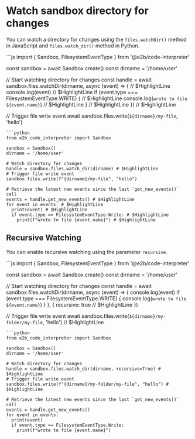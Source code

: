 # Watch sandbox directory for changes

You can watch a directory for changes using the `files.watchDir()` method in JavaScript and `files.watch_dir()` method in Python.

<CodeGroup>
```js
import { Sandbox, FilesystemEventType } from '@e2b/code-interpreter'

const sandbox = await Sandbox.create()
const dirname = '/home/user'

// Start watching directory for changes
const handle = await sandbox.files.watchDir(dirname, async (event) => { // $HighlightLine
  console.log(event) // $HighlightLine
  if (event.type === FilesystemEventType.WRITE) { // $HighlightLine
    console.log(`wrote to file ${event.name}`) // $HighlightLine
  } // $HighlightLine
}) // $HighlightLine

// Trigger file write event
await sandbox.files.write(`${dirname}/my-file`, 'hello')
```
```python
from e2b_code_interpreter import Sandbox

sandbox = Sandbox()
dirname = '/home/user'

# Watch directory for changes
handle = sandbox.files.watch_dir(dirname) # $HighlightLine
# Trigger file write event
sandbox.files.write(f"{dirname}/my-file", "hello")

# Retrieve the latest new events since the last `get_new_events()` call
events = handle.get_new_events() # $HighlightLine
for event in events: # $HighlightLine
  print(event) # $HighlightLine
  if event.type == FilesystemEventType.Write: # $HighlightLine
    print(f"wrote to file {event.name}") # $HighlightLine
```
</CodeGroup>


## Recursive Watching

You can enable recursive watching using the parameter `recursive`.


<CodeGroup>
```js
import { Sandbox, FilesystemEventType } from '@e2b/code-interpreter'

const sandbox = await Sandbox.create()
const dirname = '/home/user'

// Start watching directory for changes
const handle = await sandbox.files.watchDir(dirname, async (event) => {
  console.log(event)
  if (event.type === FilesystemEventType.WRITE) {
    console.log(`wrote to file ${event.name}`)
  }
}, {
  recursive: true // $HighlightLine
})

// Trigger file write event
await sandbox.files.write(`${dirname}/my-folder/my-file`, 'hello') // $HighlightLine
```
```python
from e2b_code_interpreter import Sandbox

sandbox = Sandbox()
dirname = '/home/user'

# Watch directory for changes
handle = sandbox.files.watch_dir(dirname, recursive=True) # $HighlightLine
# Trigger file write event
sandbox.files.write(f"{dirname}/my-folder/my-file", "hello") # $HighlightLine

# Retrieve the latest new events since the last `get_new_events()` call
events = handle.get_new_events()
for event in events:
  print(event)
  if event.type == FilesystemEventType.Write:
    print(f"wrote to file {event.name}")
```
</CodeGroup>